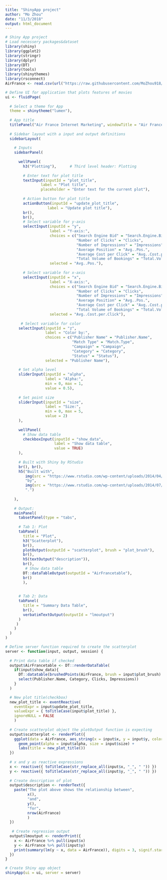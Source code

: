```yaml
---
title: "ShinyApp project"
author: "Mo Zhou"
date: "11/3/2018"
output: html_document
---
```


```r
# Shiny App project
# Load necessery packages&dataset
library(shiny)
library(ggplot2)
library(stringr)
library(dplyr)
library(DT)
library(tools)
library(shinythemes)
library(rsconnect)
AirFrance <- read.csv(url("https://raw.githubusercontent.com/MoZhou918/ShinyApp/master/AirFrance_forR.csv"), header=TRUE,sep=",")

# Define UI for application that plots features of movies
ui <- fluidPage(
  
  # Select a theme for App
  theme = shinytheme("lumen"),
  
  # App title
  titlePanel("Air France Internet Marketing", windowTitle = "Air France"),
 
  # Sidebar layout with a input and output definitions
  sidebarLayout(
    
    # Inputs
    sidebarPanel(
      
      wellPanel(
        h3("Plotting"),      # Third level header: Plotting
        
        # Enter text for plot title
        textInput(inputId = "plot_title", 
                label = "Plot title", 
                placeholder = "Enter text for the current plot"),
      
        # Action button for plot title
        actionButton(inputId = "update_plot_title", 
                   label = "Update plot title"),
        br(),
        br(),
        # Select variable for y-axis 
        selectInput(inputId = "y", 
                    label = "Y-axis:",
                    choices = c("Search Engine Bid" = "Search.Engine.Bid", 
                                "Number of Clicks" = "Clicks", 
                                "Number of Impressions" = "Impressions", 
                                "Average Position" = "Avg..Pos.", 
                                "Average Cost per Click" = "Avg..Cost.per.Click",
                                "Total Volume of Bookings" = "Total.Volume.of.Bookings"), 
                    selected = "Avg..Pos."),
        
        # Select variable for x-axis 
        selectInput(inputId = "x", 
                    label = "X-axis:",
                    choices = c("Search Engine Bid" = "Search.Engine.Bid", 
                                "Number of Clicks" = "Clicks", 
                                "Number of Impressions" = "Impressions", 
                                "Average Position" = "Avg..Pos.", 
                                "Average Cost per Click" = "Avg..Cost.per.Click",
                                "Total Volume of Bookings" = "Total.Volume.of.Bookings"), 
                    selected = "Avg..Cost.per.Click"),
      
       # Select variable for color
      selectInput(inputId = "z", 
                  label = "Color by:",
                  choices = c("Publisher Name" = "Publisher.Name", 
                              "Match Type" = "Match.Type", 
                              "Campaign" = "Campaign", 
                              "Category" = "Category", 
                              "Status" = "Status"),
                  selected = "Publisher Name"),
      
      # Set alpha level
      sliderInput(inputId = "alpha", 
                  label = "Alpha:", 
                  min = 0, max = 1, 
                  value = 0.5),
      
      # Set point size
      sliderInput(inputId = "size", 
                  label = "Size:", 
                  min = 0, max = 5, 
                  value = 2)
      ),
      
      wellPanel(
        # Show data table
        checkboxInput(inputId = "show_data",
                      label = "Show data table",
                      value = TRUE)
      ),
      
      # Built with Shiny by RStudio
      br(), br(),
      h5("Built with",
         img(src = "https://www.rstudio.com/wp-content/uploads/2014/04/shiny.png", height = "30px"),
         "by",
         img(src = "https://www.rstudio.com/wp-content/uploads/2014/07/RStudio-Logo-Blue-Gray.png", height = "30px"),
         ".")
      
    ),
    
    # Output:
    mainPanel(
      tabsetPanel(type = "tabs",
      
      # Tab 1: Plot
      tabPanel(
        title = "Plot",
        h3("Scatterplot"), 
        br(),
        plotOutput(outputId = "scatterplot", brush = "plot_brush"),
        br(),
        h5(textOutput("description")),
        br(),
         # Show data table
        DT::dataTableOutput(outputId = "AirFrancetable"),
        br()
        ),
      
      
      # Tab 2: Data
      tabPanel(
        title = "Summary Data Table",
        br(),
        verbatimTextOutput(outputId = "lmoutput")
      )
     )
    )
  )
)

# Define server function required to create the scatterplot
server <- function(input, output, session) {
  
  # Print data table if checked
  output$AirFrancetable <- DT::renderDataTable(
    if(input$show_data){
      DT::datatable(brushedPoints(AirFrance, brush = input$plot_brush) %>% 
      select(Publisher.Name, Category, Clicks, Impressions))
    }
  )

  # New plot title(checkbox)
  new_plot_title <- eventReactive(
    eventExpr = input$update_plot_title, 
    valueExpr = { toTitleCase(input$plot_title) },
    ignoreNULL = FALSE
    )
  
  # Create scatterplot object the plotOutput function is expecting 
  output$scatterplot <- renderPlot({
    ggplot(data = AirFrance, aes_string(x = input$x, y = input$y, color = input$z)) +
      geom_point(alpha = input$alpha, size = input$size) +
      labs(title = new_plot_title())
  })
  
  # x and y as reactive expressions
  x <- reactive({ toTitleCase(str_replace_all(input$x, "_", " ")) })
  y <- reactive({ toTitleCase(str_replace_all(input$y, "_", " ")) })
  
  # Create description of plot
  output$description <- renderText({
    paste("The plot above shows the relationship between",
          x(),
          "and",
          y(),
          "for",
          nrow(AirFrance)
          )
  })
  
   # Create regression output
  output$lmoutput <- renderPrint({
    x <- AirFrance %>% pull(input$x)
    y <- AirFrance %>% pull(input$y)
    print(summary(lm(y ~ x, data = AirFrance)), digits = 3, signif.stars = FALSE)
  })
}

# Create Shiny app object
shinyApp(ui = ui, server = server)
```



